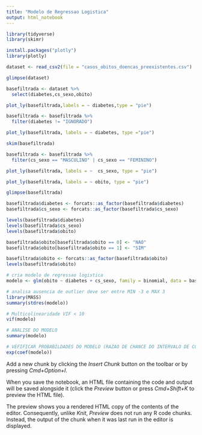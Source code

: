 ```yaml
---
title: "Modelo de Regressao Logistica"
output: html_notebook
---
```



```r
library(tidyverse)
library(skimr)
```

```r
install.packages("plotly")
library(plotly)
```

```r
dataset <- read_csv2(file = "casos_obitos_doencas_preexistentes.csv")
```

```r
glimpse(dataset)
```

```r
basefiltrada <- dataset %>% 
  select(diabetes,cs_sexo,obito)
```

```r
plot_ly(basefiltrada,labels = ~ diabetes,type = "pie")
```
```r
basefiltrada <- basefiltrada %>% 
  filter(diabetes != "IGNORADO")
```
```r
plot_ly(basefiltrada, labels = ~ diabetes, type ="pie")
```

```r
skim(basefiltrada)
```

```r
basefiltrada <- basefiltrada %>% 
  filter(cs_sexo == "MASCULINO" | cs_sexo == "FEMININO")
```

```r
plot_ly(basefiltrada, labels = ~  cs_sexo, type = "pie")
```


```r
plot_ly(basefiltrada, labels = ~ obito, type = "pie")
```
```r
glimpse(basefiltrada)
```
```r
basefiltrada$diabetes <- forcats::as_factor(basefiltrada$diabetes)
basefiltrada$cs_sexo <- forcats::as_factor(basefiltrada$cs_sexo)
```

```r
levels(basefiltrada$diabetes)
levels(basefiltrada$cs_sexo)
levels(basefiltrada$obito)
```
```r
basefiltrada$obito[basefiltrada$obito == 0] <- "NAO"
basefiltrada$obito[basefiltrada$obito == 1] <- "SIM"
```

```r
basefiltrada$obito <- forcats::as_factor(basefiltrada$obito)
levels(basefiltrada$obito)
```
```r
# cria modelo de regressao logistica 
modelo <- glm(obito ~ diabetes + cs_sexo, family = binomial, data = basefiltrada)
```

```r
# analisa ausencia de outlier deve ser entre MIN -3 e MAX 3 
library(MASS)
summary(stdres(modelo))
```
```r
# Multicolinearidade VIF < 10
vif(modelo)
```

```r
# ANALISE DO MODELO 
summary(modelo)
```
```r
# VEFIFICAR PROBABILDADES DO MODELO (RAZAO DE CHANCE DO INTERVALO DE CONFIANCA DE 95%)
exp(coef(modelo))
```

Add a new chunk by clicking the *Insert Chunk* button on the toolbar or by pressing *Cmd+Option+I*.

When you save the notebook, an HTML file containing the code and output will be saved alongside it (click the *Preview* button or press *Cmd+Shift+K* to preview the HTML file). 

The preview shows you a rendered HTML copy of the contents of the editor. Consequently, unlike *Knit*, *Preview* does not run any R code chunks. Instead, the output of the chunk when it was last run in the editor is displayed.

